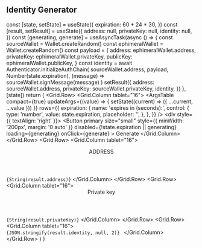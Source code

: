 
<Meta title="Development/Identity" />

## Identity Generator

  const [state, setState] = useState({
    expiration: 60 * 24 * 30,
  })
  const [result, setResult] = useState({
    address: null,
    privateKey: null,
    identity: null,
  })
  const [generating, generate] = useAsyncTask(async () => {
    const sourceWallet = Wallet.createRandom()
    const ephimeralWallet = Wallet.createRandom()
    const payload = {
      address: ephimeralWallet.address,
      privateKey: ephimeralWallet.privateKey,
      publicKey: ephimeralWallet.publicKey,
    }
    const identity = await Authenticator.initializeAuthChain(
      sourceWallet.address,
      payload,
      Number(state.expiration),
      (message) => sourceWallet.signMessage(message)
    )
    setResult({
      address: sourceWallet.address,
      privateKey: sourceWallet.privateKey,
      identity,
    })
  }, [state])
  return (
    <Container>
      <Grid>
        <Grid.Row>
          <Grid.Column tablet="16">
            <ArgsTable
              compact={true}
              updateArgs={(value) => {
                setState((current) => ({ ...current, ...value }))
              }}
              rows={{
                expiration: {
                  name: 'expires in (seconds):',
                  control: {
                    type: 'number',
                    value: state.expiration,
                    placeholder: '',
                  },
                },
              }}
            />
            <div style={{ textAlign: 'right' }}>
              <Button
                primary
                size="small"
                style={{ minWidth: '200px', margin: '0 auto' }}
                disabled={!state.expiration || generating}
                loading={generating}
                onClick={generate}
              >
                Generate
              </Button>
            </div>
          </Grid.Column>
        </Grid.Row>
        <Grid.Row>
          <Grid.Column tablet="16">
            <Header sub>ADDRESS</Header>
            <Code inline>{String(result.address)}</Code>
          </Grid.Column>
        </Grid.Row>
        <Grid.Row>
          <Grid.Column tablet="16">
            <Header sub>Private key</Header>
            <Code inline>{String(result.privateKey)}</Code>
          </Grid.Column>
        </Grid.Row>
        <Grid.Row>
          <Grid.Column tablet="16">
            <Code note="Identity" copy language="json">
              {JSON.stringify(result.identity, null, 2)}
            </Code>
          </Grid.Column>
        </Grid.Row>
      </Grid>
    </Container>
  )
}

<EphimeralIdentityGenerator />

